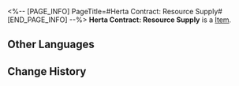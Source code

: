 <%-- [PAGE_INFO]
PageTitle=#Herta Contract: Resource Supply#
[END_PAGE_INFO] --%>
{{Item Infobox
|id          = 310006
|image       = Item Herta Contract- Resource Supply.png
|type        = 
|invCategory = Valuables
|rarity      = 4
|effect      = 
|description = A mutual aid contract between Herta and the Express. She will help the Express whenever she can, in exchange for treasures found during trailblazing.
}}
'''Herta Contract: Resource Supply''' is a [[Item]].

==Other Languages==
{{Other Languages
|en   = Herta Contract: Resource Supply
|zhs  = 黑塔&nbsp;•&nbsp;材料支持协议
|zht  = 黑塔•素材支援協議
|ja   = ヘルタ・素材支持協定
|ko   = 헤르타 • 재료 지원 협의
|es   = Herta - Contrato de apoyo material
|fr   = Contrat d'approvisionnement en ressources de Herta
|ru   = «Герта»: Контракт на снабжение материалами
|th   = Herta - พันธสัญญาสนับสนุนเสบียงวัสดุ
|vi   = Herta - Thoả Thuận Hỗ Trợ Nguyên Liệu
|de   = Hertas Vertrag &ndash; Ressourcenversorgung
|id   = Herta Contract: Resource Supply
|pt   = Contrato de Herta: Reabastecimento de Recursos
}}

==Change History==
{{Change History|1.1}}